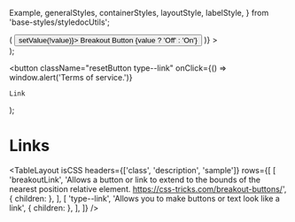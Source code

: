   Example,
  generalStyles,
  containerStyles,
  layoutStyle,
  labelStyle,
} from 'base-styles/styledocUtils';

<Meta title="Style Utilities/Links" />

  <div
    className="alignChild--center--center"
    style={{
      border: '1px dashed #f09',
      width: '200px',
      height: '200px',
      position: 'relative',
    }}
  >
    <State
      initialValue={true}
      render={(value, setValue) => (
        <button className="breakoutLink" onClick={() => setValue(!value)}>
          Breakout Button {value ? 'Off' : 'On'}
        </button>
      )}
    ></State>
  </div>
);

  <button
    className="resetButton type--link"
    onClick={() => window.alert('Terms of service.')}
  >
    Link
  </button>
);

# Links

<TableLayout
  isCSS
  headers={['class', 'description', 'sample']}
  rows={[
    [
      'breakoutLink',
      'Allows a button or link to extend to the bounds of the nearest position relative element. https://css-tricks.com/breakout-buttons/',
      { children: <Breakout /> },
    ],
    [
      'type--link',
      'Allows you to make buttons or text look like a link',
      { children: <TypeLink /> },
    ],
  ]}
/>
